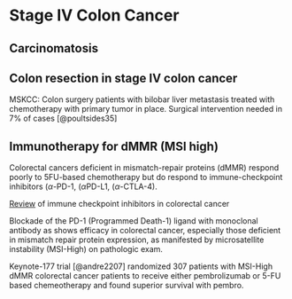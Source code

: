 # Stage IV Colon Cancer

## Carcinomatosis

## Colon resection in stage IV colon cancer

MSKCC: Colon surgery patients with bilobar liver metastasis treated with chemotherapy with primary tumor in place. Surgical intervention needed in 7% of cases [@poultsides35]

## Immunotherapy for dMMR (MSI high)

Colorectal cancers deficient in mismatch-repair proteins (dMMR) respond poorly to 5FU-based chemotherapy but do respond to immune-checkpoint inhibitors ($\alpha$-PD-1, ($\alpha$PD-L1, ($\alpha$-CTLA-4).

[Review](https://www.frontiersin.org/articles/10.3389/fimmu.2022.795972/full) of immune checkpoint inhibitors in colorectal cancer

Blockade of the PD-1 (Programmed Death-1) ligand with monoclonal antibody as shows efficacy in colorectal cancer, especially those deficient in mismatch repair protein expression, as manifested by microsatellite instability (MSI-High) on pathologic exam.

Keynote-177 trial [@andre2207] randomized 307 patients with MSI-High dMMR colorectal cancer patients to receive either pembrolizumab or 5-FU based chemeotherapy and found superior survival with pembro.


